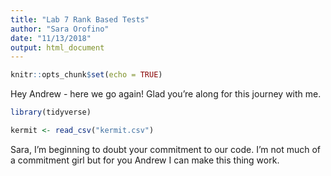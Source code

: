 ```yaml
---
title: "Lab 7 Rank Based Tests"
author: "Sara Orofino"
date: "11/13/2018"
output: html_document
---
```


```r
knitr::opts_chunk$set(echo = TRUE)
```

Hey Andrew - here we go again! Glad you're along for this journey with me. 

```r
library(tidyverse) 

kermit <- read_csv("kermit.csv")

```

Sara, I'm beginning to doubt your commitment to our code.
I'm not much of a commitment girl but for you Andrew I can make this thing work. 